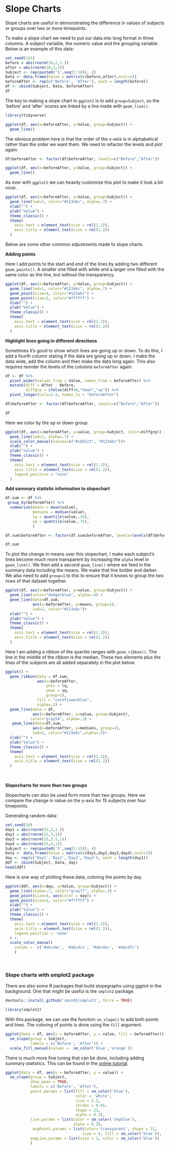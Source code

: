 # Slope Charts

Slope charts are useful in demonstrating the difference in values of subjects or groups over two or more timepoints.

To make a slope chart we need to put our data into long format in three columns. A subject variable, the numeric value and the grouping variable. Below is an example of this data:

```r
set.seed(131) 
before = abs(rnorm(10,2,1.))
after = abs(rnorm(10,3,1))
Subject <- rep(paste0('S',seq(1:10)), 2)
Data <- data.frame(Value = matrix(c(before,after),ncol=1))
beforeAfter <- rep(c('Before', 'After'), each = length(before))
df <- cbind(Subject, Data, beforeAfter)
df
```

The key to making a slope chart in `ggplot2` is to add `group=Subject`, so the 'before' and 'after' scores are linked by a line made with `geom_line()`.

```r
library(tidyverse)

ggplot(df, aes(x=beforeAfter, y=Value, group=Subject)) +
  geom_line()

```

The obvious problem here is that the order of the x-axis is in alphabetical rather than the order we want them. We need to refactor the levels and plot again:

```r
df$beforeAfter <- factor(df$beforeAfter, levels=c("Before","After"))

ggplot(df, aes(x=beforeAfter, y=Value, group=Subject)) +
  geom_line()

```

As ever with `ggplot2` we can heavily customize this plot to make it look a bit nicer.

```r

ggplot(df, aes(x=beforeAfter, y=Value, group=Subject)) +
  geom_line(lwd=1, color="#123abc", alpha=.7) +
  xlab("") +
  ylab("Value") +
  theme_classic() +
  theme(
    axis.text = element_text(size = rel(1.1)),
    axis.title = element_text(size = rel(1.2))
  ) 
```

Below are some other common adjustments made to slope charts.

**Adding points**

Here I add points to the start and end of the lines by adding two different `geom_points()`. A smaller one filled with white and a larger one filled with the same color as the line, but without the transparency.

```r

ggplot(df, aes(x=beforeAfter, y=Value, group=Subject)) +
  geom_line(lwd=1, color="#123abc", alpha=.7) +
  geom_point(size=4, color="#123abc") +
  geom_point(size=2, color="#ffffff") +
  xlab("") +
  ylab("Value") +
  theme_classic() +
  theme(
    axis.text = element_text(size = rel(1.1)),
    axis.title = element_text(size = rel(1.2))
  ) 
```

**Highlight lines going in different directions**

Sometimes it's good to show which lines are going up or down. To do this, I add a fourth column stating if the data are going up or down. I make the data wide, add the column and then make the data long again. This also requires reorder the levels of the columns `beforeAfter` again:

```r
df <- df %>% 
  pivot_wider(values_from = Value, names_from = beforeAfter) %>%
  mutate(diff = After - Before, 
         diffgrp = ifelse(diff<0,"down","up")) %>%
  pivot_longer(cols=2:3, names_to = "beforeAfter") 

df$beforeAfter <- factor(df$beforeAfter, levels=c("Before","After"))

df
```

Here we color by the up or down group:

```r

ggplot(df, aes(x=beforeAfter, y=value, group=Subject, color=diffgrp)) +
  geom_line(lwd=1, alpha=.7) +
  scale_color_manual(values=c("#cb0123", "#123abc"))+
  xlab("") +
  ylab("Value") +
  theme_classic() +
  theme(
    axis.text = element_text(size = rel(1.1)),
    axis.title = element_text(size = rel(1.2)),
    legend.position = "none"
  ) 
```

**Add summary statistic information to slopechart**

```r
df.sum <- df %>% 
 group_by(beforeAfter) %>%
  summarise(means = mean(value),
            medians = median(value),
            lq = quantile(value,.25),
            uq = quantile(value,.75),
            ) 

df.sum$beforeAfter <- factor(df.sum$beforeAfter, levels=levels(df$beforeAfter))

df.sum
```

To plot the change in means over this slopechart, I make each subject's lines become much more transparent by increasing the `alpha` level in `geom_line()`. We then add a second `geom_line()` where we feed in the summary data including the means. We make that line bolder and darker. We also need to add `group=1` to this to ensure that it knows to group the two rows of that dataset together.

```r

ggplot(df, aes(x=beforeAfter, y=value, group=Subject)) +
  geom_line(color="dodgerblue", alpha=.4) +
  geom_line(data=df.sum, 
            aes(x=beforeAfter, y=means, group=1), 
            lwd=2, color="#123abc")+
  xlab("") +
  ylab("Value") +
  theme_classic() +
  theme(
    axis.text = element_text(size = rel(1.1)),
    axis.title = element_text(size = rel(1.2))
  ) 
```

Here I am adding a ribbon of the quartile ranges with `geom_ribbon()`. The line in the middle of the ribbon is the median. These two elements plus the lines of the subjects are all added separately in the plot below.

```r

ggplot() +
  geom_ribbon(data = df.sum,
              aes(x=beforeAfter,
                  ymin = lq, 
                  ymax = uq,
                  group=1), 
              fill = "cornflowerblue",
              alpha=.1) +
  geom_line(data = df, 
            aes(x=beforeAfter, y=value, group=Subject),
           color="gray54", alpha=.3) +
   geom_line(data=df.sum, 
            aes(x=beforeAfter, y=medians, group=1), 
            lwd=2, color="#123abc",alpha=.5)+
  xlab("") +
  ylab("Value") +
  theme_classic() +
  theme(
    axis.text = element_text(size = rel(1.1)),
    axis.title = element_text(size = rel(1.2))
  ) 


```

<br>

**Slopecharts for more than two groups**

Slopecharts can also be used form more than two groups. Here we compare the change in value on the y-axis for 15 subjects over four timepoints.

Generating random data:

```r
set.seed(10) 
day1 = abs(rnorm(15,2,1.))
day2 = abs(rnorm(15,3,1))
day3 = abs(rnorm(15,3.5,1))
day4 = abs(rnorm(15,4,1))
Subject <- rep(paste0('S',seq(1:15)), 4)
Data <- data.frame(Value = matrix(c(day1,day2,day3,day4),ncol=1))
day <- rep(c('Day1','Day2','Day3','Day4'), each = length(day1))
ddf <- cbind(Subject, Data, day)
head(ddf)
```

Here is one way of plotting these data, coloring the points by day.

```r

ggplot(ddf, aes(x=day, y=Value, group=Subject)) +
  geom_line(alpha=.7, color="gray77", alpha=.3) +
  geom_point(size=4, aes(color = day)) +
  geom_point(size=2, color="#ffffff") +
  xlab("") +
  ylab("Value") +
  theme_classic() +
  theme(
    axis.text = element_text(size = rel(1.1)),
    axis.title = element_text(size = rel(1.2)),
    legend.position = 'none'
  ) +
  scale_color_manual(
    values =  c('#abcdac', '#abcdcc', '#abcdec', '#abcdfc')
    )
```

<br>

### Slope charts with smplot2 package

There are also some R packages that build slopegraphs using ggplot in the background. One that might be useful is the `smplot2` package.

```r
devtools::install_github('smin95/smplot2', force = TRUE)
```

```r
library(smplot2)
```

With this package, we can use the function `sm_slope()` to add both points and lines. The coloring of points is done using the `fill` argument.

```r
ggplot(data = df, aes(x = beforeAfter, y = value, fill = beforeAfter)) +
  sm_slope(group = Subject,
           labels = c('Before', 'After')) +
  scale_fill_manual(values =  sm_color('blue','orange'))
```

There is much more fine tuning that can be done, including adding summary statistics. This can be found in the [online tutorial](https://smin95.github.io/dataviz/slope-charts-point-plots-bland-altman-forests-rainclouds-histograms-part-2.html).

```r
ggplot(data = df, aes(x = beforeAfter, y = value)) +
  sm_slope(group = Subject,
           show_mean = TRUE,
           labels = c('Before', 'After'),
           point.params = list(fill = sm_color('blue'),
                               color = 'white',
                               size = 2.2,
                               stroke = 0.65,
                               shape = 21,
                               alpha = 0.3),
           line.params = list(color = sm_color('skyblue'),
                              alpha = 0.3),
            avgPoint.params = list(color='transparent', shape = 21,
                                  size = 4, fill = sm_color('blue')),
           avgLine.params = list(size = 1, color = sm_color('blue'))
           )
```
